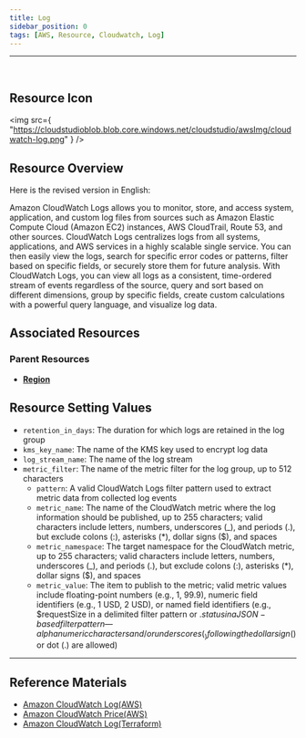 ```yaml
---
title: Log
sidebar_position: 0
tags: [AWS, Resource, Cloudwatch, Log]
---
```


<hr />
<br />

## Resource Icon

<img
    src={
        "https://cloudstudioblob.blob.core.windows.net/cloudstudio/awsImg/cloudwatch-log.png"
    }
/>

## Resource Overview

Here is the revised version in English:

Amazon CloudWatch Logs allows you to monitor, store, and access system, application, and custom log files from sources such as Amazon Elastic Compute Cloud (Amazon EC2) instances, AWS CloudTrail, Route 53, and other sources. 
CloudWatch Logs centralizes logs from all systems, applications, and AWS services in a highly scalable single service. 
You can then easily view the logs, search for specific error codes or patterns, filter based on specific fields, or securely store them for future analysis. 
With CloudWatch Logs, you can view all logs as a consistent, time-ordered stream of events regardless of the source, query and sort based on different dimensions, group by specific fields, create custom calculations with a powerful query language, and visualize log data.

## Associated Resources

### Parent Resources

-   [**Region**](https://docs.cstudio.app/docs/resource/aws/Base/Region)

## Resource Setting Values

-   `retention_in_days`: The duration for which logs are retained in the log group
-   `kms_key_name`: The name of the KMS key used to encrypt log data
-   `log_stream_name`: The name of the log stream
-   `metric_filter`: The name of the metric filter for the log group, up to 512 characters
    -   `pattern`: A valid CloudWatch Logs filter pattern used to extract metric data from collected log events
    -   `metric_name`: The name of the CloudWatch metric where the log information should be published, up to 255 characters; valid characters include letters, numbers, underscores (_), and periods (.), but exclude colons (:), asterisks (*), dollar signs ($), and spaces
    -   `metric_namespace`: The target namespace for the CloudWatch metric, up to 255 characters; valid characters include letters, numbers, underscores (_), and periods (.), but exclude colons (:), asterisks (*), dollar signs ($), and spaces
    -   `metric_value`: The item to publish to the metric; valid metric values include floating-point numbers (e.g., 1, 99.9), numeric field identifiers (e.g., 1 USD, 2 USD), or named field identifiers (e.g., $requestSize in a delimited filter pattern or $.status in a JSON-based filter pattern—alphanumeric characters and/or underscores (_) following the dollar sign ($) or dot (.) are allowed)

---

## Reference Materials

-   [Amazon CloudWatch Log(AWS)](https://docs.aws.amazon.com/ko_kr/AmazonCloudWatchLogs/latest/APIReference/Welcome.html)
-   [Amazon CloudWatch Price(AWS)](https://aws.amazon.com/ko/cloudwatch/pricing/?nc2=type_a)
-   [Amazon CloudWatch Log(Terraform)](https://registry.terraform.io/providers/hashicorp/aws/latest/docs/resources/cloudwatch_log_data_protection_policy)
